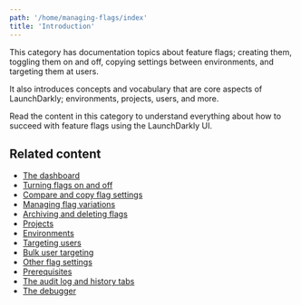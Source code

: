 ```yaml
---
path: '/home/managing-flags/index'
title: 'Introduction'
---
```


This category has documentation topics about feature flags; creating them, toggling them on and off, copying settings between environments, and targeting them at users.

It also introduces concepts and vocabulary that are core aspects of LaunchDarkly; environments, projects, users, and more.

Read the content in this category to understand everything about how to succeed with feature flags using the LaunchDarkly UI.

## Related content

- [The dashboard](./the-dashboard)
- [Turning flags on and off](./the-kill-switch)
- [Compare and copy flag settings](./compare-and-copy-flag-settings)
- [Managing flag variations](./managing-variations)
- [Archiving and deleting flags](./flag-archive-delete)
- [Projects](./projects)
- [Environments](./environments)
- [Targeting users](./targeting-users)
- [Bulk user targeting](./bulk-user-targeting)
- [Other flag settings](./other-flag-settings)
- [Prerequisites](./prerequisites)
- [The audit log and history tabs](./the-audit-log)
- [The debugger](./debugger)
